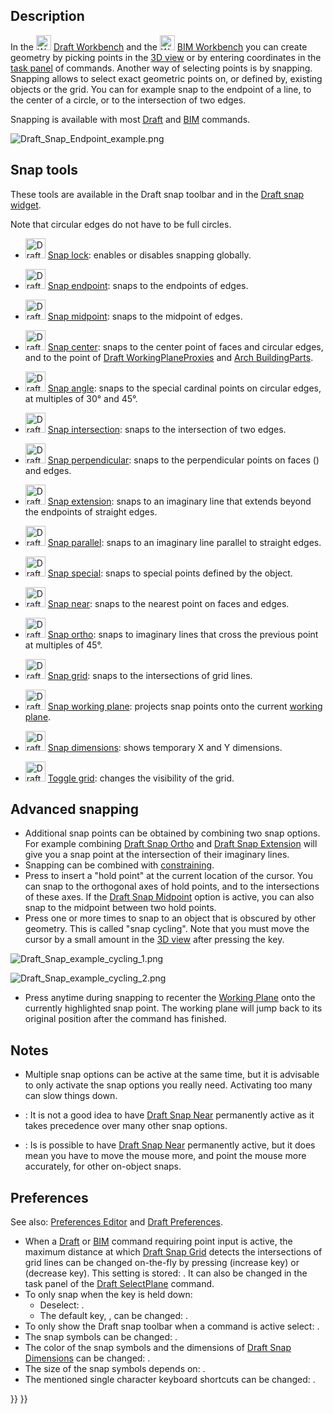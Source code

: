 <languages/>

{{Docnav
|[[Draft_snap_widget|Snap widget]]
|[[Draft_Constrain|Constrain]]
|[[Draft_Workbench|Draft]]
|IconL=
|IconR=
|IconC=Workbench_Draft.svg
}}

{{TOCright}}

== Description ==

In the [[Image:Workbench_Draft.svg|24px]] [[Draft_Workbench|Draft Workbench]] and the [[Image:Workbench_BIM.svg|24px]] [[BIM_Workbench|BIM Workbench]] you can create geometry by picking points in the [[3D_view|3D view]] or by entering coordinates in the [[Task_panel|task panel]] of commands. Another way of selecting points is by snapping. Snapping allows to select exact geometric points on, or defined by, existing objects or the grid. You can for example snap to the endpoint of a line, to the center of a circle, or to the intersection of two edges.

Snapping is available with most [[Draft_Workbench|Draft]] and [[BIM_Workbench|BIM]] commands.

[[Image:Draft_Snap_Endpoint_example.png]]
{{Caption|Snapping to the endpoint of an edge}}

== Snap tools ==

These tools are available in the Draft snap toolbar and in the [[Draft_snap_widget|Draft snap widget]].

Note that circular edges do not have to be full circles.

* [[Image:Draft_Snap_Lock.svg|32px]] [[Draft_Snap_Lock|Snap lock]]: enables or disables snapping globally.

* [[Image:Draft_Snap_Endpoint.svg|32px]] [[Draft_Snap_Endpoint|Snap endpoint]]: snaps to the endpoints of edges.

* [[Image:Draft_Snap_Midpoint.svg|32px]] [[Draft_Snap_Midpoint|Snap midpoint]]: snaps to the midpoint of edges.

* [[Image:Draft_Snap_Center.svg|32px]] [[Draft_Snap_Center|Snap center]]: snaps to the center point of faces and circular edges, and to the {{PropertyData|Placement}} point of [[Draft_WorkingPlaneProxy|Draft WorkingPlaneProxies]] and [[Arch_BuildingPart|Arch BuildingParts]].

* [[Image:Draft_Snap_Angle.svg|32px]] [[Draft_Snap_Angle|Snap angle]]: snaps to the special cardinal points on circular edges, at multiples of 30° and 45°.

* [[Image:Draft_Snap_Intersection.svg|32px]] [[Draft_Snap_Intersection|Snap intersection]]: snaps to the intersection of two edges.

* [[Image:Draft_Snap_Perpendicular.svg|32px]] [[Draft_Snap_Perpendicular|Snap perpendicular]]: snaps to the perpendicular points on faces ({{Version|0.21}}) and edges.

* [[Image:Draft_Snap_Extension.svg|32px]] [[Draft_Snap_Extension|Snap extension]]: snaps to an imaginary line that extends beyond the endpoints of straight edges.

* [[Image:Draft_Snap_Parallel.svg|32px]] [[Draft_Snap_Parallel|Snap parallel]]: snaps to an imaginary line parallel to straight edges.

* [[Image:Draft_Snap_Special.svg|32px]] [[Draft_Snap_Special|Snap special]]: snaps to special points defined by the object.

* [[Image:Draft_Snap_Near.svg|32px]] [[Draft_Snap_Near|Snap near]]: snaps to the nearest point on faces and edges.

* [[Image:Draft_Snap_Ortho.svg|32px]] [[Draft_Snap_Ortho|Snap ortho]]: snaps to imaginary lines that cross the previous point at multiples of 45°.

* [[Image:Draft_Snap_Grid.svg|32px]] [[Draft_Snap_Grid|Snap grid]]: snaps to the intersections of grid lines.

* [[Image:Draft_Snap_WorkingPlane.svg|32px]] [[Draft_Snap_WorkingPlane|Snap working plane]]: projects snap points onto the current [[Draft_SelectPlane|working plane]].

* [[Image:Draft_Snap_Dimensions.svg|32px]] [[Draft_Snap_Dimensions|Snap dimensions]]: shows temporary X and Y dimensions.

* [[Image:Draft_ToggleGrid.svg|32px]] [[Draft_ToggleGrid|Toggle grid]]: changes the visibility of the grid.

== Advanced snapping ==

* Additional snap points can be obtained by combining two snap options. For example combining [[Draft_Snap_Ortho|Draft Snap Ortho]] and [[Draft_Snap_Extension|Draft Snap Extension]] will give you a snap point at the intersection of their imaginary lines.
* Snapping can be combined with [[Draft_Constrain|constraining]].
* Press {{KEY|Q}} to insert a "hold point" at the current location of the cursor. You can snap to the orthogonal axes of hold points, and to the intersections of these axes. If the [[Draft_Snap_Midpoint|Draft Snap Midpoint]] option is active, you can also snap to the midpoint between two hold points.
* Press {{KEY|`}} one or more times to snap to an object that is obscured by other geometry. This is called "snap cycling". Note that you must move the cursor by a small amount in the [[3D_view|3D view]] after pressing the key.

[[Image:Draft_Snap_example_cycling_1.png]]
{{Caption|Snap cycling 1: The red rectangle was created first therefore it has snap priority. Without snap cycling you cannot snap to the green rectangle where it is overlapped by the red rectangle.}}

[[Image:Draft_Snap_example_cycling_2.png]]
{{Caption|Snap cycling 2: After using the snap cycle key once the green rectangle receives snap priority. Snapping to the midpoint of the overlapped green edge is now possible.}}

* Press {{KEY|D}} anytime during snapping to recenter the [[Draft WorkingPlane|Working Plane]] onto the currently highlighted snap point. The working plane will jump back to its original position after the command has finished.

== Notes ==

* Multiple snap options can be active at the same time, but it is advisable to only activate the snap options you really need. Activating too many can slow things down.
* {{VersionMinus|1.0}}: It is not a good idea to have [[Draft_Snap_Near|Draft Snap Near]] permanently active as it takes precedence over many other snap options.
* {{Version|1.1}}: Is is possible to have [[Draft_Snap_Near|Draft Snap Near]] permanently active, but it does mean you have to move the mouse more, and point the mouse more accurately, for other on-object snaps.

== Preferences ==

See also: [[Preferences_Editor|Preferences Editor]] and [[Draft_Preferences|Draft Preferences]].

* When a [[Draft_Workbench|Draft]] or [[BIM_Workbench|BIM]] command requiring point input is active, the maximum distance at which [[Draft_Snap_Grid|Draft Snap Grid]] detects the intersections of grid lines can be changed on-the-fly by pressing {{KEY|P}} (increase key) or {{KEY|M}} (decrease key). This setting is stored: {{MenuCommand|Tools → Edit parameters... → BaseApp → Preferences → Mod → Draft → snapRange}}. It can also be changed in the task panel of the [[Draft_SelectPlane|Draft SelectPlane]] command.
* To only snap when the {{MenuCommand|Snap modifier}} key is held down:
** Deselect: {{MenuCommand|Edit → Preferences... → Draft → Grid and snapping → Always snap}}.
** The default {{MenuCommand|Snap modifier}} key, {{KEY|Ctrl}}, can be changed: {{MenuCommand|Edit → Preferences... → Draft → Grid and snapping → Snap modifier}}.
* To only show the Draft snap toolbar when a command is active select: {{MenuCommand|Edit → Preferences... → Draft → Interface → Only show the Draft snap toolbar during commands}}. {{Version|1.0}}
* The snap symbols can be changed: {{MenuCommand|Edit → Preferences... → Draft → Grid and snapping → Snap symbol style}}.
* The color of the snap symbols and the dimensions of [[Draft_Snap_Dimensions|Draft Snap Dimensions]] can be changed: {{MenuCommand|Edit → Preferences... → Draft → Grid and snapping → Snap symbol color}}.
* The size of the snap symbols depends on: {{MenuCommand|Edit → Preferences... → Display → 3D View → Marker size}}. {{Version|1.0}}
* The mentioned single character keyboard shortcuts can be changed: {{MenuCommand|Edit → Preferences... → Draft → Interface → In-command shortcuts}}.


{{Docnav
|[[Draft_snap_widget|Snap widget]]
|[[Draft_Constrain|Constrain]]
|[[Draft_Workbench|Draft]]
|IconL=
|IconR=
|IconC=Workbench_Draft.svg
}}

{{Draft Tools navi{{#translation:}}}}
{{Userdocnavi{{#translation:}}}}